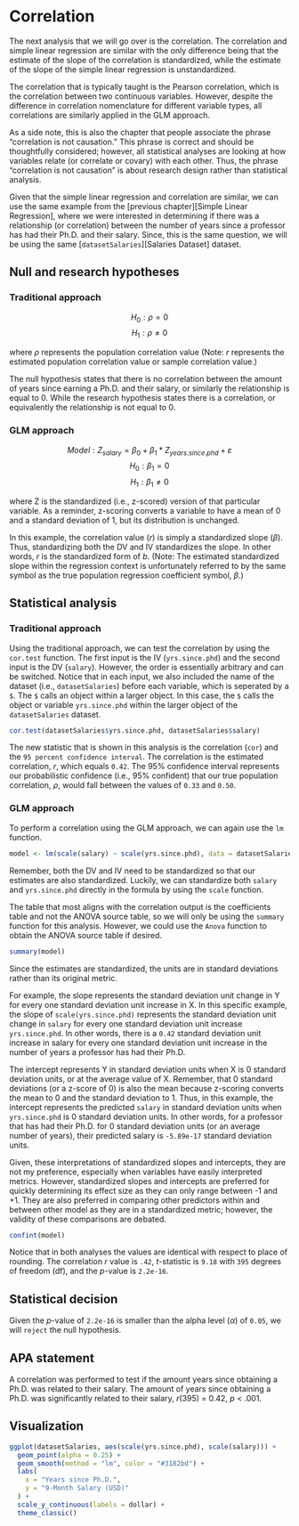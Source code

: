 # Correlation

The next analysis that we will go over is the correlation. The correlation and simple linear regression are similar with the only difference being that the estimate of the slope of the correlation is standardized, while the estimate of the slope of the simple linear regression is unstandardized.

The correlation that is typically taught is the Pearson correlation, which is the correlation between two continuous variables. However, despite the difference in correlation nomenclature for different variable types, all correlations are similarly applied in the GLM approach. 

As a side note, this is also the chapter that people associate the phrase "correlation is not causation." This phrase is correct and should be thoughtfully considered; however, all statistical analyses are looking at how variables relate (or correlate or covary) with each other. Thus, the phrase "correlation is not causation" is about research design rather than statistical analysis.

Given that the simple linear regression and correlation are similar, we can use the same example from the [previous chapter][Simple Linear Regression], where we were interested in determining if there was a relationship (or correlation) between the number of years since a professor has had their Ph.D. and their salary. Since, this is the same question, we will be using the same [`datasetSalaries`][Salaries Dataset] dataset.

## Null and research hypotheses

### Traditional approach
$$H_0: \rho = 0$$
$$H_1: \rho \ne 0$$

where $\rho$ represents the population correlation value (Note: $r$ represents the estimated population correlation value or sample correlation value.)

The null hypothesis states that there is no correlation between the amount of years since earning a Ph.D. and their salary, or similarly the relationship is equal to 0. While the research hypothesis states there is a correlation, or equivalently the relationship is not equal to 0.

### GLM approach
$$Model: Z_{salary} = \beta_0 + \beta_1*Z_{years.since.phd} + \varepsilon$$
$$H_0: \beta_1 = 0$$
$$H_1: \beta_1 \ne 0$$

where Z is the standardized (i.e., z-scored) version of that particular variable. As a reminder, z-scoring converts a variable to have a mean of 0 and a standard deviation of 1, but its distribution is unchanged.

In this example, the correlation value ($r$) is simply a standardized slope ($\beta$). Thus, standardizing both the DV and IV standardizes the slope. In other words, $r$ is the standardized form of $b$. (Note: The estimated standardized slope within the regression context is unfortunately referred to by the same symbol as the true population regression coefficient symbol, $\beta$.)

## Statistical analysis

### Traditional approach

Using the traditional approach, we can test the correlation by using the `cor.test` function. The first input is the IV (`yrs.since.phd`) and the second input is the DV (`salary`). However, the order is essentially arbitrary and can be switched. Notice that in each input, we also included the name of the dataset (i.e., `datasetSalaries`) before each variable, which is seperated by a `$`. The `$` calls an object within a larger object. In this case, the `$` calls the object or variable `yrs.since.phd` within the larger object of the `datasetSalaries` dataset. 

```r
cor.test(datasetSalaries$yrs.since.phd, datasetSalaries$salary)
```

The new statistic that is shown in this analysis is the correlation (`cor`) and the `95 percent confidence interval`. The correlation is the estimated correlation, $r$, which equals `0.42`. The 95% confidence interval represents our probabilistic confidence (i.e., 95% confident) that our true population correlation, $\rho$, would fall between the values of `0.33` and `0.50`.

### GLM approach

To perform a correlation using the GLM approach, we can again use the `lm` function. 
```r
model <- lm(scale(salary) ~ scale(yrs.since.phd), data = datasetSalaries)
```
Remember, both the DV and IV need to be standardized so that our estimates are also standardized. Luckily, we can standardize both `salary` and `yrs.since.phd` directly in the formula by using the `scale` function.

The table that most aligns with the correlation output is the coefficients table and not the ANOVA source table, so we will only be using the `summary` function for this analysis. However, we could use the `Anova` function to obtain the ANOVA source table if desired.
```r
summary(model)
```
Since the estimates are standardized, the units are in standard deviations rather than its original metric.

For example, the slope represents the standard deviation unit change in Y for every one standard deviation unit increase in X. In this specific example, the slope of `scale(yrs.since.phd)` represents the standard deviation unit change in `salary` for every one standard deviation unit increase `yrs.since.phd`. In other words, there is a `0.42` standard deviation unit increase in salary for every one standard deviation unit increase in the number of years a professor has had their Ph.D.

The intercept represents Y in standard deviation units when X is 0 standard deviation units, or at the average value of X. Remember, that 0 standard deviations (or a z-score of 0) is also the mean because z-scoring converts the mean to 0 and the standard deviation to 1. Thus, in this example, the intercept represents the predicted `salary` in standard deviation units when `yrs.since.phd` is 0 standard deviation units. In other words, for a professor that has had their Ph.D. for 0 standard deviation units (or an average number of years), their predicted salary is `-5.89e-17` standard deviation units.

Given, these interpretations of standardized slopes and intercepts, they are not my preference, especially when variables have easily interpreted metrics. However, standardized slopes and intercepts are preferred for quickly determining its effect size as they can only range between -1 and +1. They are also preferred in comparing other predictors within and between other model as they are in a standardized metric; however, the validity of these comparisons are debated.

```r
confint(model)
```

Notice that in both analyses the values are identical with respect to place of rounding. The correlation $r$ value is `.42`, *t*-statistic is `9.18` with `395` degrees of freedom (df), and the *p*-value is `2.2e-16`.

## Statistical decision
Given the *p*-value of `2.2e-16` is smaller than the alpha level ($\alpha$) of `0.05`, we will `reject` the null hypothesis.

## APA statement
A correlation was performed to test if the amount years since obtaining a Ph.D. was related to their salary. The amount of years since obtaining a Ph.D. was significantly related to their salary, *r*(395) = 0.42, *p* < .001.

## Visualization
```r
ggplot(datasetSalaries, aes(scale(yrs.since.phd), scale(salary))) +
  geom_point(alpha = 0.25) +
  geom_smooth(method = "lm", color = "#3182bd") +
  labs(
    x = "Years since Ph.D.",
    y = "9-Month Salary (USD)"
  ) +
  scale_y_continuous(labels = dollar) +
  theme_classic()
```


